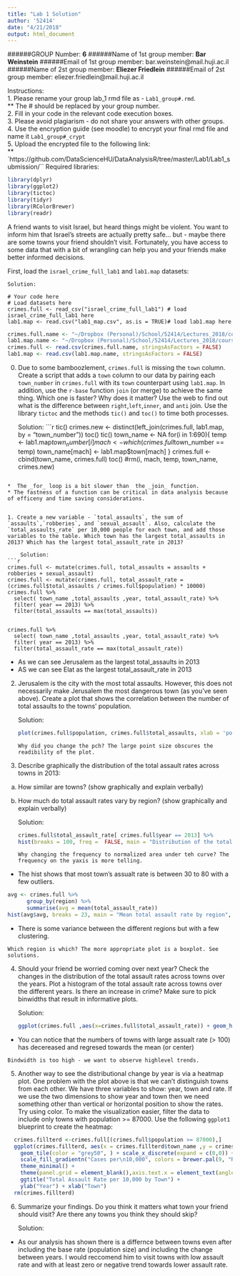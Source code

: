 ```yaml
---
title: "Lab 1 Solution"
author: '52414'
date: "4/21/2018"
output: html_document
---
```


######GROUP Number: __6__
######Name of 1st group member: __Bar Weinstein__
######Email of 1st group member: bar.weinstein@mail.huji.ac.il
######Name of 2st group member: __Eliezer Friedlein__
######Email of 2st group member: eliezer.friedlein@mail.huji.ac.il 

Instructions:    
1. Please rename your group lab_1 rmd file as - `Lab1_group#.rmd`.   
** The # should be replaced by your group number.  
2. Fill in your code in the relevant code execution boxes.  
3. Please avoid plagiarism - do not share your answers with other groups.  
4. Use the encryption guide (see moodle) to encrypt your final rmd file and name it `Lab1_group#_crypt`   
5. Upload the encrypted file to the following link:  
** `https://github.com/DataScienceHU/DataAnalysisR/tree/master/Lab1/Lab1_submission/``
Required libraries:
```r
library(dplyr)
library(ggplot2)
library(tictoc)
library(tidyr)
library(RColorBrewer)
library(readr)
```
 
A friend wants to visit Israel, but heard things might be violent. 
You want to inform him that Israel's streets are actually pretty safe… but - maybe there are some towns your friend shouldn’t visit. 
Fortunately, you have access to some data that with a bit of wrangling can help you and your friends make better informed decisions. 

First, load the `israel_crime_full_lab1` and `lab1.map` datasets:  
    
    Solution:
```{}
# Your code here
# Load datasets here
crimes.full <- read_csv("israel_crime_full_lab1") # load israel_crime_full_lab1 here
lab1.map <- read.csv("lab1_map.csv", as.is = TRUE)# load lab1.map here
```
```r
crimes.full.name <- "~/Dropbox (Personal)/School/52414/Lectures_2018/course_data/israeli_crime/israel_crime_full_lab1"
lab1.map.name <- "~/Dropbox (Personal)/School/52414/Lectures_2018/course_data/israeli_crime/lab1_map.csv"
crimes.full <- read.csv(crimes.full.name, stringsAsFactors = FALSE)
lab1.map <- read.csv(lab1.map.name, stringsAsFactors = FALSE)
```


0. Due to some bamboozlement, `crimes.full` is missing the `town` column. Create a script that adds a `town` column to our data by pairing each `town_number` in `crimes.full` with its `town` counterpart using `lab1.map`. In addition, use the `r-base` function `join` (or merge) to achieve the same thing. Which one is faster? Why does it matter? Use the web to find out what is the difference between `right`,`left`,`inner`, and `anti` join. 
Use the library `tictoc` and the methods `tic()` and `toc()` to time both processes.   


    Solution:
```r
tic()
crimes.new <- distinct(left_join(crimes.full, lab1.map, by = "town_number"))
toc()
tic()
town_name <- NA
for(i in 1:690){
  temp <- lab1.map$town_number[i]
  mach <- which(crimes.full$town_number == temp)
  town_name[mach] <- lab1.map$town[mach] 
}
crimes.full <- cbind(town_name, crimes.full)
toc()
#rm(i, mach, temp, town_name, crimes.new)

```

*  The _for_ loop is a bit slower than  the _join_ function. 
* The fastness of a function can be critical in data analysis because of efficeny and time saving considerations. 


1. Create a new variable - `total_assaults`, the sum of `assaults`,`robberies`, and `sexual_assault`. Also, calculate the `total_assaults_rate` per 10,000 people for each town, and add those variables to the table. Which town has the largest total_assaults in 2013? Which has the largest total_assault_rate in 2013?  

    Solution:
```r
crimes.full <- mutate(crimes.full, total_assaults = assaults + robberies + sexual_assault)
crimes.full <- mutate(crimes.full, total_assault_rate = (crimes.full$total_assaults / crimes.full$population) * 10000)
crimes.full %>%
  select( town_name ,total_assaults ,year, total_assault_rate) %>%
  filter( year == 2013) %>%
  filter(total_assaults == max(total_assaults))


crimes.full %>%
  select( town_name ,total_assaults ,year, total_assault_rate) %>%
  filter( year == 2013) %>%
  filter(total_assault_rate == max(total_assault_rate))

```   

* As we can see Jerusalem as the largest total_assaults in 2013
* AS we can see Elat as the largest total_assault_rate in 2013



2. Jerusalem is the city with the most total assaults. However, this does not necessarily make Jerusalem the most dangerous town (as you've seen above). Create a plot that shows the correlation between the number of total assaults to the towns' population. 
  
    Solution:
```r
plot(crimes.full$population, crimes.full$total_assaults, xlab = 'population', ylab = 'number of total asault', pch = 20)
```
```{}
Why did you change the pch? The large point size obscures the readibility of the plot. 
```


3. Describe graphically the distribution of the total assault rates across towns in 2013:  
a. How similar are towns?   (show graphically and explain verbally)
b. How much do total assault rates vary by region? (show graphically and explain verbally)
  
    Solution:
```r
crimes.full$total_assault_rate[ crimes.full$year == 2013] %>%
hist(breaks = 100, freq =  FALSE, main = "Distribution of the total assault rate", col = "grey")
```
```{}
Why changing the frequency to normalized area under teh curve? The frequency on the yaxis is more telling. 
```

* The hist shows that most town's assualt rate is between 30 to 80 with a few outliers.


```r
avg <- crimes.full %>%
      group_by(region) %>%
      summarise(avg = mean(total_assault_rate))
hist(avg$avg, breaks = 23, main = "Mean total assault rate by region", xlab = "average assault", col = "grey")
```

* There is some variance between the different regions but with a few clustering. 
```{}
Which region is which? The more appropriate plot is a boxplot. See solutions. 
```


4. Should your friend be worried coming over next year? Check the changes in the distribution of the total assault rates across towns over the years. Plot a histogram of the total assault rate across towns over the different years. Is there an increase in crime? Make sure to pick binwidths that result in informative plots.
  
    Solution:
```r
ggplot(crimes.full ,aes(x=crimes.full$total_assault_rate)) + geom_histogram(bins = 70) + facet_grid(~crimes.full$year) + xlab("Total Assualt Rate") + ylab("Number of towns") 
```

* You can notice that the numbers of towns with large assualt rate (> 100) has decereased and regresed towards the mean (or center)
```{}
Bindwidth is too high - we want to observe highlevel trends. 
```


5. Another way to see the distributional change by year is via a heatmap plot. One problem with the plot above is that we can't distinguish towns from each other. We have three variables to show: year, town and rate. If we use the two dimensions to show year and town then we need something other than vertical or horizontal position to show the rates. Try using color. 
To make the visualization easier, filter the data to include only towns with population >= 87000. 
Use the following `ggplot1` blueprint to create the heatmap:
```r
  crimes.fillterd <-crimes.full[(crimes.full$population >= 87000),]
  ggplot(crimes.fillterd, aes(x = crimes.fillterd$town_name ,y = crimes.fillterd$year,fill = crimes.fillterd$total_assault_rate,)) +
    geom_tile(color = "grey50", ) + scale_x_discrete(expand = c(0,0)) + 
    scale_fill_gradientn("Cases per\n10,000", colors = brewer.pal(9, "Reds")) +
    theme_minimal() +  
    theme(panel.grid = element_blank(),axis.text.x = element_text(angle=90, hjust = 1)) +
    ggtitle("Total Assault Rate per 10,000 by Town") + 
    ylab("Year") + xlab("Town") 
  rm(crimes.fillterd)
```
    

6. Summarize your findings. Do you think it matters what town your friend should visit? Are there any towns you think they should skip? 

    Solution:

* As our analysis has shown there is a differnce between towns even after including the base rate (population size) and including the change between years. I would reccomend him to visit towns with low assault rate and with at least zero or negative trend towards lower assault rate. 
